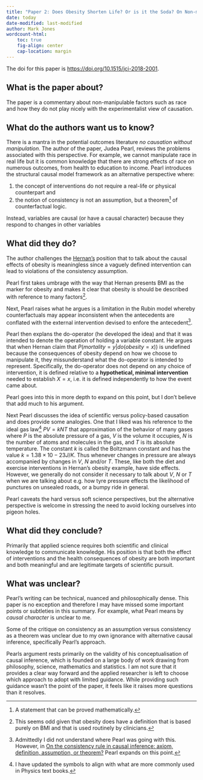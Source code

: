 ```yaml
---
title: "Paper 2: Does Obesity Shorten Life? Or is it the Soda? On Non-manipulable Causes?"
date: today
date-modified: last-modified
author: Mark Jones
wordcount-html:
    toc: true
    fig-align: center
    cap-location: margin
---
```



The doi for this paper is [https://doi.org/10.1515/jci-2018-2001](https://doi.org/10.1515/jci-2018-2001).


## What is the paper about?

The paper is a commentary about non-manipulable factors such as race and how they do not play nicely with the experimentalist view of causation.

## What do the authors want us to know?

There is a mantra in the potential outcomes literature *no causation without manipulation*.
The author of the paper, Judea Pearl, reviews the problems associated with this perspective.
For example, we cannot manipulate race in real life but it is common knowledge that there are strong effects of race on numerous outcomes, from health to education to income.
Pearl introduces the structural causal model framework as an alternative perspective where:

1. the concept of interventions do not require a real-life or physical counterpart and 
2. the notion of consistency is not an assumption, but a theorem^[A statement that can be proved mathematically.] of counterfactual logic.

Instead, variables are causal (or have a causal character) because they respond to changes in other variables 

## What did they do?

The author challenges the [Hernan's](reading-group-paper-01.qmd) position that to talk about the causal effects of obesity is meaningless since a vaguely defined intervention can lead to violations of the consistency assumption.

Pearl first takes umbrage with the way that Hernan presents BMI as the marker for obesity and makes it clear that obesity is should be described with reference to many factors^[This seems odd given that obesity does have a definition that is based purely on BMI and that is used routinely by clinicians.].

Next, Pearl raises what he argues is a limitation in the Rubin model whereby counterfactuals may appear inconsistent when the antecedents are conflated with the external intervention devised to enfore the antecedent^[Admittedly I did not understand where Pearl was going with this. However, in [On the consistency rule in causal inference: axiom, definition, assumption, or theorem?](https://doi.org/10.1097/ede.0b013e3181f5d3fd) Pearl expands on this point.].

Pearl then explans the do-operator (he developed the idea) and that it was intended to denote the operation of holding a variable constant.
He argues that when Hernan claim that $P(mortality = y | do(obesity = x))$ is undefined because the consequences of obesity depend on how we choose to manipulate it, they missunderstand what the do-operator is intended to represent.
Specifically, the do-operator does not depend on any choice of intervention, it is defined relative to a **hypothetical, minimal intervention** needed to establish $X = x$, i.e. it is defined independently to how the event came about.

Pearl goes into this in more depth to expand on this point, but I don't believe that add much to his argument.

Next Pearl discusses the idea of scientific versus policy-based causation and does provide some analogies.
One that I liked was his reference to the ideal gas law^[I have updated the symbols to align with what are more commonly used in Physics text books.] $PV = kNT$ that approximation of the behavior of many gases where $P$ is the absolute pressure of a gas, $V$ is the volume it occupies, $N$ is the number of atoms and molecules in the gas, and $T$ is its absolute temperature. 
The constant $k$ is called the Boltzmann constant and has the value $k = 1.38 × 10−23 J/K$.
Thus whenever changes in pressure are always accompanied by changes in $V$, $N$ and/or $T$.
These, like both the diet and exercise interventions in Hernan's obesity example, have side effects.
However, we generally do not consider it necessary to talk about $V$, $N$ or $T$ when we are talking about e.g. how tyre pressure effects the likelihood of punctures on unsealed roads, or a bumpy ride in general.

Pearl caveats the hard versus soft science perspectives, but the alternative perspective is welcome in stressing the need to avoid locking ourselves into pigeon holes.

## What did they conclude?

Primarily that applied science requires both scientific and clinical knowledge to communicate knowledge.
His position is that both the effect of interventions and the health consequences of obesity are both important and both meaningful and are legitimate targets of scientific pursuit.

## What was unclear?

Pearl's writing can be technical, nuanced and philosophically dense.
This paper is no exception and therefore I may have missed some important points or subtleties in this summary.
For example, what Pearl means by *causal character* is unclear to me.

Some of the critique on consistency as an assumption versus consistency as a theorem was unclear due to my own ignorance with alternative causal inference, specifically Pearl's approach.

Pearls argument rests primarily on the validity of his conceptualisation of causal inference, which is founded on a large body of work drawing from philosophy, science, mathematics and statistics.
I am not sure that it provides a clear way forward and the applied researcher is left to choose which approach to adopt with limited guidance.
While providing such guidance wasn't the point of the paper, it feels like it raises more questions than it resolves.




